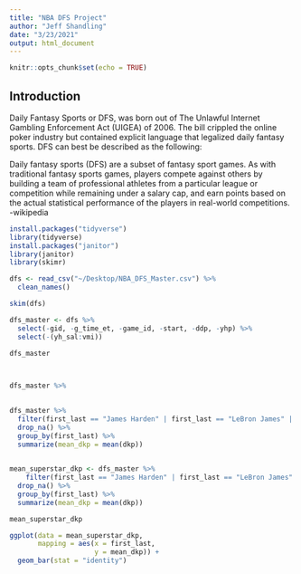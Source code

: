 ```yaml
---
title: "NBA DFS Project"
author: "Jeff Shandling"
date: "3/23/2021"
output: html_document
---
```


```r
knitr::opts_chunk$set(echo = TRUE)
```


## Introduction

Daily Fantasy Sports or DFS, was born out of The Unlawful Internet Gambling Enforcement Act (UIGEA) of 2006. The bill crippled the online poker industry but contained explicit language that legalized daily fantasy sports. DFS can best be described as the following:

Daily fantasy sports (DFS) are a subset of fantasy sport games. As with traditional fantasy sports games, players compete against others by building a team of professional athletes from a particular league or competition while remaining under a salary cap, and earn points based on the actual statistical performance of the players in real-world competitions. -wikipedia

```r
install.packages("tidyverse")
library(tidyverse)
install.packages("janitor")
library(janitor)
library(skimr)
```

```r
dfs <- read_csv("~/Desktop/NBA_DFS_Master.csv") %>% 
  clean_names() 
```


```r
skim(dfs)
```


```r
dfs_master <- dfs %>% 
  select(-gid, -g_time_et, -game_id, -start, -ddp, -yhp) %>% 
  select(-(yh_sal:vmi))
```

```r
dfs_master

  

```
```r
dfs_master %>% 
  
```



```r
dfs_master %>% 
  filter(first_last == "James Harden" | first_last == "LeBron James" | first_last == "Stephen Curry" | first_last == "Giannis Antetokounmpo") %>% 
  drop_na() %>% 
  group_by(first_last) %>% 
  summarize(mean_dkp = mean(dkp))
  
```
```r
mean_superstar_dkp <- dfs_master %>% 
    filter(first_last == "James Harden" | first_last == "LeBron James" | first_last == "Stephen Curry" | first_last == "Giannis Antetokounmpo") %>% 
  drop_na() %>% 
  group_by(first_last) %>% 
  summarize(mean_dkp = mean(dkp))
```

```r
mean_superstar_dkp
```

```r
ggplot(data = mean_superstar_dkp,
       mapping = aes(x = first_last,
                     y = mean_dkp)) +
  geom_bar(stat = "identity")
         
```

